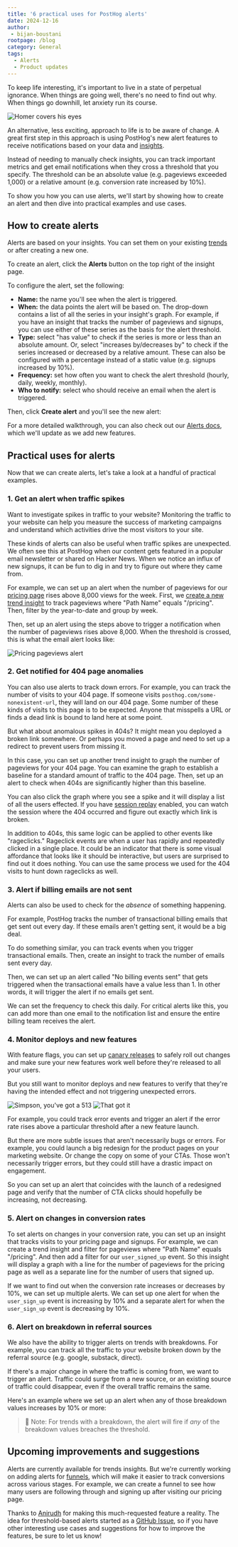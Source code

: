 ```yaml
---
title: '6 practical uses for PostHog alerts'
date: 2024-12-16
author:
 - bijan-boustani
rootpage: /blog
category: General
tags:
  - Alerts
  - Product updates
---
```


To keep life interesting, it's important to live in a state of perpetual ignorance. When things are going well, there's no need to find out why. When things go downhill, let anxiety run its course.

![Homer covers his eyes](https://res.cloudinary.com/dmukukwp6/image/upload/319051_c8e072f85e.gif)

An alternative, less exciting, approach to life is to be aware of change. A great first step in this approach is using PostHog's new alert features to receive notifications based on your data and [insights](/docs/product-analytics/insights).

Instead of needing to manually check insights, you can track important metrics and get email notifications when they cross a threshold that you specify. The threshold can be an absolute value (e.g. pageviews exceeded 1,000) or a relative amount (e.g. conversion rate increased by 10%).

To show you how you can use alerts, we'll start by showing how to create an alert and then dive into practical examples and use cases.

## How to create alerts

Alerts are based on your insights. You can set them on your existing [trends](/docs/product-analytics/trends/overview) or after creating a new one.

To create an alert, click the **Alerts** button on the top right of the insight page.

<ProductScreenshot
    imageLight="https://res.cloudinary.com/dmukukwp6/image/upload/alerts_button_4ecd022cd6.png"
    imageDark="https://res.cloudinary.com/dmukukwp6/image/upload/alert_button_dark_c2f642fde3.png"
    alt="alerts button"
    classes="rounded"
/>

To configure the alert, set the following:

- **Name:** the name you'll see when the alert is triggered.
- **When:** the data points the alert will be based on. The drop-down contains a list of all the series in your insight's graph. For example, if you have an insight that tracks the number of pageviews and signups, you can use either of these series as the basis for the alert threshold.
- **Type:** select "has value" to check if the series is more or less than an absolute amount. Or, select "increases by/decreases by" to check if the series increased or decreased by a relative amount. These can also be configured with a percentage instead of a static value (e.g. signups increased by 10%).
- **Frequency:** set how often you want to check the alert threshold (hourly, daily, weekly, monthly).
- **Who to notify:** select who should receive an email when the alert is triggered.

<ProductScreenshot
    imageLight="https://res.cloudinary.com/dmukukwp6/image/upload/filled_alert_627158e6bb.png"
    imageDark="https://res.cloudinary.com/dmukukwp6/image/upload/alert_people_dark_0ccd7611bd.png"
    alt="filled alert"
    classes="rounded"
/>

Then, click **Create alert** and you'll see the new alert:

<ProductScreenshot
    imageLight="https://res.cloudinary.com/dmukukwp6/image/upload/insight_alerts_5k_daef47ade1.png"
    imageDark="https://res.cloudinary.com/dmukukwp6/image/upload/created_alert_dark_1710da74dc.png"
    alt="insight alerts"
    classes="rounded"
/>

For a more detailed walkthrough, you can also check out our [Alerts docs](https://posthog.com/docs/alerts), which we'll update as we add new features.

## Practical uses for alerts

Now that we can create alerts, let's take a look at a handful of practical examples.

### 1. Get an alert when traffic spikes

Want to investigate spikes in traffic to your website? Monitoring the traffic to your website can help you measure the success of marketing campaigns and understand which activities drive the most visitors to your site.

These kinds of alerts can also be useful when traffic spikes are unexpected. We often see this at PostHog when our content gets featured in a popular email newsletter or shared on Hacker News. When we notice an influx of new signups, it can be fun to dig in and try to figure out where they came from.

For example, we can set up an alert when the number of pageviews for our [pricing page](/pricing) rises above 8,000 views for the week. First, we [create a new trend insight](/docs/product-analytics/trends/overview#1-creating-a-new-trend) to track pageviews where "Path Name" equals "/pricing". Then, filter by the year-to-date and group by week.

Then, set up an alert using the steps above to trigger a notification when the number of pageviews rises above 8,000. When the threshold is crossed, this is what the email alert looks like:

![Pricing pageviews alert](https://res.cloudinary.com/dmukukwp6/image/upload/posthog_alert_df58e89828.png)

### 2. Get notified for 404 page anomalies

You can also use alerts to track down errors. For example, you can track the number of visits to your 404 page. If someone visits `posthog.com/some-nonexistent-url`, they will land on our 404 page. Some number of these kinds of visits to this page is to be expected. Anyone that misspells a URL or finds a dead link is bound to land here at some point.

But what about anomalous spikes in 404s? It might mean you deployed a broken link somewhere. Or perhaps you moved a page and need to set up a redirect to prevent users from missing it.

In this case, you can set up another trend insight to graph the number of pageviews for your 404 page. You can examine the graph to establish a baseline for a standard amount of traffic to the 404 page. Then, set up an alert to check when 404s are significantly higher than this baseline.

<ProductScreenshot
    imageLight="https://res.cloudinary.com/dmukukwp6/image/upload/404_graph_light_089709bc1e.png"
    imageDark="https://res.cloudinary.com/dmukukwp6/image/upload/404_graph_79107f52bb.png"
    alt="404 graph"
    classes="rounded"
/>

You can also click the graph where you see a spike and it will display a list of all the users effected. If you have [session replay](/session-replay) enabled, you can watch the session where the 404 occurred and figure out exactly which link is broken.

In addition to 404s, this same logic can be applied to other events like "rageclicks." Rageclick events are when a user has rapidly and repeatedly clicked in a single place. It could be an indicator that there is some visual affordance that looks like it should be interactive, but users are surprised to find out it does nothing. You can use the same process we used for the 404 visits to hunt down rageclicks as well.

### 3. Alert if billing emails are not sent

Alerts can also be used to check for the _absence_ of something happening.

For example, PostHog tracks the number of transactional billing emails that get sent out every day. If these emails aren't getting sent, it would be a big deal.

To do something similar, you can track events when you trigger transactional emails. Then, create an insight to track the number of emails sent every day.

Then, we can set up an alert called "No billing events sent" that gets triggered when the transactional emails have a value less than 1. In other words, it will trigger the alert if no emails get sent.

We can set the frequency to check this daily. For critical alerts like this, you can add more than one email to the notification list and ensure the entire billing team receives the alert.

### 4. Monitor deploys and new features

With feature flags, you can set up [canary releases](/tutorials/canary-release) to safely roll out changes and make sure your new features work well before they're released to all your users.

But you still want to monitor deploys and new features to verify that they're having the intended effect and not triggering unexpected errors.

![Simpson, you've got a 513](https://frinkiac.com/meme/S08E23/385084.jpg?b64lines=U0lNUFNPTiwgWU9VJ1ZFIEdPVCBBIDUxMyE=)
![That got it](https://frinkiac.com/video/S08E23/XOUcScbq8W_7yoA6nti16cCC31A=.gif)

For example, you could track error events and trigger an alert if the error rate rises above a particular threshold after a new feature launch.

But there are more subtle issues that aren't necessarily bugs or errors. For example, you could launch a big redesign for the product pages on your marketing website. Or change the copy on some of your CTAs. Those won't necessarily trigger errors, but they could still have a drastic impact on engagement.

So you can set up an alert that coincides with the launch of a redesigned page and verify that the number of CTA clicks should hopefully be increasing, not decreasing.

### 5. Alert on changes in conversion rates

To set alerts on changes in your conversion rate, you can set up an insight that tracks visits to your pricing page and signups. For example, we can create a trend insight and filter for pageviews where "Path Name" equals "/pricing". And then add a filter for our `user_signed_up` event. So this insight will display a graph with a line for the number of pageviews for the pricing page as well as a separate line for the number of users that signed up.

<ProductScreenshot
    imageLight="https://res.cloudinary.com/dmukukwp6/image/upload/conversions_light_efbbc10280.png"
    imageDark="https://res.cloudinary.com/dmukukwp6/image/upload/conversion_graph_d4ac533adf.png"
    alt="Conversions"
    classes="rounded"
/>

If we want to find out when the conversion rate increases or decreases by 10%, we can set up multiple alerts. We can set up one alert for when the `user_sign_up` event is increasing by 10% and a separate alert for when the `user_sign_up` event is decreasing by 10%.

<ProductScreenshot
    imageLight="https://res.cloudinary.com/dmukukwp6/image/upload/mutliple_alerts_light_a45b5f0ad9.png"
    imageDark="https://res.cloudinary.com/dmukukwp6/image/upload/mutliple_alerts_dark_1d37e0e9b9.png"
    alt="Multiple alerts"
    classes="rounded"
/>

### 6. Alert on breakdown in referral sources

We also have the ability to trigger alerts on trends with breakdowns. For example, you can track all the traffic to your website broken down by the referral source (e.g. google, substack, direct).

If there's a major change in where the traffic is coming from, we want to trigger an alert. Traffic could surge from a new source, or an existing source of traffic could disappear, even if the overall traffic remains the same.

Here's an example where we set up an alert when any of those breakdown values increases by 10% or more:

<ProductScreenshot
    imageLight="https://res.cloudinary.com/dmukukwp6/image/upload/breakdown_light_a6de1bd240.png"
    imageDark="https://res.cloudinary.com/dmukukwp6/image/upload/breakdown_dark_5d2300b6cd.png"
    alt="Breakdown alerts"
    classes="rounded"
/>

> 📝 Note: For trends with a breakdown, the alert will fire if _any_ of the breakdown values breaches the threshold.

## Upcoming improvements and suggestions

Alerts are currently available for trends insights. But we're currently working on adding alerts for [funnels](/docs/product-analytics/funnels), which will make it easier to track conversions across various stages. For example, we can create a funnel to see how many users are following through and signing up after visiting our pricing page.

Thanks to [Anirudh](/community/profiles/30974) for making this much-requested feature a reality. The idea for threshold-based alerts started as a [GitHub Issue](https://github.com/PostHog/posthog/issues/14331), so if you have other interesting use cases and suggestions for how to improve the features, be sure to let us know!
